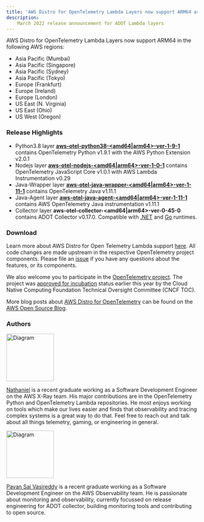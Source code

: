```yaml
---
title: 'AWS Distro for OpenTelemetry Lambda Layers now support ARM64 architecture'
description:
    March 2022 release announcement for ADOT Lambda layers
---
```



<SectionSeparator />

AWS Distro for OpenTelemetry Lambda Layers now support ARM64 in the following AWS regions:
* Asia Pacific (Mumbai)
* Asia Pacific (Singapore)
* Asia Pacific (Sydney)
* Asia Pacific (Tokyo)
* Europe (Frankfurt)
* Europe (Ireland)
* Europe (London)
* US East (N. Virginia)
* US East (Ohio)
* US West (Oregon)

<SectionSeparator />

### Release Highlights

* Python3.8 layer [**aws-otel-python38-<amd64|arm64>-ver-1-9-1**](https://aws-otel.github.io/docs/getting-started/lambda/lambda-python) contains OpenTelemetry Python v1.9.1 with the AWS Python Extension v2.0.1
* Nodejs layer [**aws-otel-nodejs-<amd64|arm64>-ver-1-0-1**](https://aws-otel.github.io/docs/getting-started/lambda/lambda-js) contains OpenTelemetry JavaScript Core v1.0.1 with AWS Lambda Instrumentation v0.29
* Java-Wrapper layer [**aws-otel-java-wrapper-<amd64|arm64>-ver-1-11-1**](https://aws-otel.github.io/docs/getting-started/lambda/lambda-java) contains OpenTelemetry Java v1.11.1
* Java-Agent layer [**aws-otel-java-agent-<amd64|arm64>-ver-1-11-1**](https://aws-otel.github.io/docs/getting-started/lambda/lambda-java-auto-instr) contains AWS OpenTelemetry Java instrumentation v1.11.1
* Collector layer **aws-otel-collector-<amd64|arm64>-ver-0-45-0** contains ADOT Collector v0.17.0. Compatible with [.NET](https://aws-otel.github.io/docs/getting-started/lambda/lambda-dotnet) and [Go](https://aws-otel.github.io/docs/getting-started/lambda/lambda-go) runtimes.

### Download

Learn more about AWS Distro for Open Telemetry Lambda support [here](https://aws-otel.github.io/docs/getting-started/lambda). All code changes are made upstream in the respective OpenTelemetry project components. Please file an [issue](https://github.com/aws-observability/aws-otel-community/issues) if you have any questions about the features, or its components.

We also welcome you to participate in the [OpenTelemetry project](https://github.com/open-telemetry). The project was [approved for incubation](https://www.cncf.io/blog/2021/08/26/opentelemetry-becomes-a-cncf-incubating-project/) status earlier this year by the Cloud Native Computing Foundation Technical Oversight Committee (CNCF TOC). 

More blog posts about 
[AWS Distro for OpenTelemetry](https://aws.amazon.com/blogs/opensource/category/management-tools/aws-distro-for-opentelemetry/) can be found on the 
[AWS Open Source Blog](https://aws.amazon.com/blogs/opensource/category/management-tools/aws-distro-for-opentelemetry/).


### Authors

<img src={nathanielruiznowell} alt="Diagram" style="width: 125px;" />

[Nathaniel](https://github.com/NathanielRN) is a recent graduate working as a Software Development Engineer on the AWS X-Ray team. His major contributions are in the OpenTelemetry Python and OpenTelemetry Lambda repositories. He most enjoys working on tools which make our lives easier and finds that observability and tracing complex systems is a great way to do that. Feel free to reach out and talk about all things telemetry, gaming, or engineering in general.


<img src={vasivasireddy} alt="Diagram" style="width: 125px;" />

[Pavan Sai Vasireddy](https://github.com/vasireddy99) is a recent graduate working as a Software Development Engineer on the AWS Observability team. He is passionate about monitoring and observability, currently focussed on release engineering for ADOT collector, building monitoring tools and contributing to open source.
